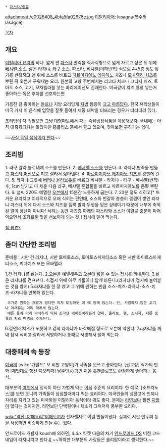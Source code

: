  * [[파스타/종류]]

attachment:/c0026408_4bfa5fa02676e.jpg
[[이탈리아어]]: lasagna(복수형 lasagne) 

[[목차]]
== 개요 ==
[[이탈리아 요리]]의 하나. 얇게 편 [[파스타]] 반죽을 직사각형으로 넓게 자르고 삶은 뒤 위에 [[베샤멜 소스]], 삶은 라자냐, [[라구 소스]], 파스타, 베샤멜(이하반복) 식으로 4~5층 정도 쌓기를 반복하고 맨 위에 소스를 바르고 [[파르미지아노 레지아노]] 치즈나 [[모차렐라 치즈]]를 뿌린 뒤 오븐에 구워내는 요리. 원본의 고향 주변에서는 리코타 치즈나 코티지 치즈, 토마토 소스, 고기, 모차렐라를 넣는 바리에이션도 존재한다. 미국같이 치즈 왕창 넣는거 좋아하는 쪽은 후자를 선호하는편 

기름진 걸 좋아하는 [[볼로냐]] 지방 요리답게 [[지방]] 함량이 [[크고 아름답다]]. 한국 유학생들이 미국 가서 이 음식에 입맛을 잘못 들여서 체중 대박을 터뜨리는 경우가 더러더러 있다.

조리법이 다 귀찮으면 그냥 대형마트에서 파는 즉석냉장식품을 이용해보자. 국내에는 아직 대중화되지는 않았지만 홈플러스 등에서 팔고 있으며, 찾아보면 구하기는 쉽다. 

~~[[테라다 타쿠야|사실 독일 음식이라 한다]]~~
== 조리법 ==
1. 라구 알라 볼로네제 소스를 만든다.
2. [[베샤멜 소스]]를 만든다.
3. 라자냐 반죽을 만들고 [[파스타 머신]]으로 펴고 잘라서 삶아낸다.
4. [[파르미지아노 레지아노]] [[치즈]]를 강판에 간다.
5. 라자냐 그릇에 [[버터]]나 [[올리브유]]를 바르고 베샤멜 - 라자냐 - 라구 - 베샤멜(반복) 후, 1cm 남기고 다 채운 다음 라구, 베샤멜 혼합물을 바르고 파르미지아노를 듬뿍 뿌린다.
6. 섭씨 220도 예열한 [[오븐]]에서 15분간 노릇하게 굽는다.
7. 20분 정도 식히고[* 뜨거운 요리치고 이례적으로 오래 식히는 편인데, 소스와 번갈아 층층히 겹겹이 쌓인 라자냐 파스타 위에 다시 소스와 치즈를 듬뿍 발라 뚜껑을 닫은 상태이기 때문에 내부에 축적된 열이 장난이 아니다! 식히는 동안 치즈층 아래의 파스타와 소스가 여열로 충분히 마저 익으면서 조화로운 맛을 선보이게 되는 것.] 접시에 덜어 먹는다.

[[참 쉽죠?]]

== 좀더 간단한 조리법 ==

준비물 : 시판 건 라자냐, 시판 토마토소스, 토마토스파게티소스 혹은 시판 화이트스파게티소스, 피자치즈 또는 모짜렐라

1.건 라자냐를 삶는다.
2.오븐을 예열해두고 오븐에 넣을 수 있는 접시를 꺼내둔다.
3.삶은 라자냐를 건져낸다.
4.접시 위에 아무 기름이나 얇게 바른다.(라자냐가 접시에 눌어붙는 것을 방지)
5.라자냐를 한 장 얹고 그 위에 원하는 만큼 소스-치즈-라자냐-소스-치즈-라자냐를 반복해 얹는다.
  추가로 원하는 재료가 있다면 피자 토핑하듯 이 때 함께 얹는다. 단, 가열하지 않은 고기나 야채류는 미리 익혀서 얹는다.
  예를 들어 미리 바삭하게 익혀 조각낸 베이컨이라든가 양파, 올리브, 햄, 소시지, 다른 종류의 치즈 따위를 추가한다.
6.겉면의 치즈가 노릇하고 겉의 라자냐가 바삭해질 정도로 오븐에 익힌다.
7.라자냐를 꺼내 잠시 식히고 잘라서 서빙하거나 통째로 서빙해서 덜어 먹는다.


== 대중매체 속 등장 ==
[[미국]]의 [wiki:"가필드" 모 비만 고양이]가 사족을 못쓰고 좋아한다. [권교정] 작가의 만화 [제멋대로 함선 디오티마] 남주인공(?)인 지온 훗첸플로프도 환장하게 좋아하는 음식.

대부분의 [[미드]]에서 정식이 아닌 가볍게 먹는 [[야식]] 수준의 요리이다. 한 예로, [소프라노스]를 보면 토니의 가족들이 심심할때마다 먹는 요리이다. 미국인들의 냉장고에 언제나 자리를 지키고 있는 미국화된 이탈리아 음식이라 봐도 좋다. 문제는 [[라면]]보다 훨씬 [[지방]]이 많다는 것이지만, 라면보단 단백질이나 채소가 그럭저럭 풍부한 요리다.

[[wiki:"역전! 야매요리"야매토끼]]가 전자렌지로 이걸 만들어냈다. 실제로 시판 만두피 등을 사용하면 비슷하게 만들 수는 있다.

안드로이드 개발자 koush에 의하면, 4.4.x 킷캣 다음의 차기 [[안드로이드 OS]] 버전 코드네임이 라자냐라고 한다.[[https://plus.google.com/110558071969009568835/posts/A24uoMq3xdg|#]] ~~하지만 대부분의 사람들은 롤리팝이라고 생각한다.~~
